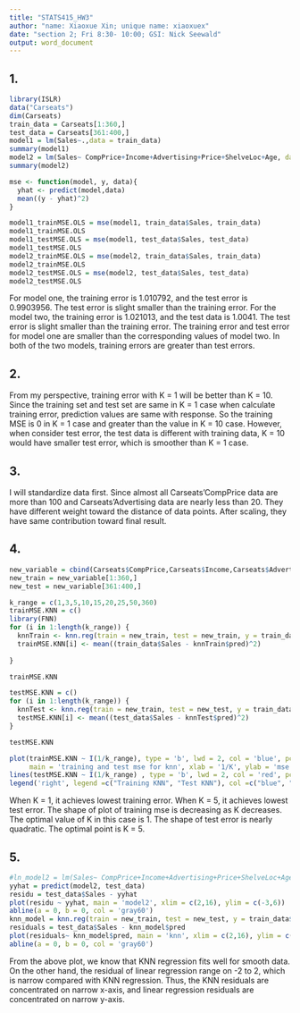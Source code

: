 ```yaml
---
title: "STATS415_HW3"
author: "name: Xiaoxue Xin; unique name: xiaoxuex"
date: "section 2; Fri 8:30- 10:00; GSI: Nick Seewald"
output: word_document
---
```


## 1.
```r
library(ISLR)
data("Carseats")
dim(Carseats)
train_data = Carseats[1:360,]
test_data = Carseats[361:400,]
model1 = lm(Sales~.,data = train_data)
summary(model1)
model2 = lm(Sales~ CompPrice+Income+Advertising+Price+ShelveLoc+Age, data = train_data)
summary(model2)

```


```r
mse <- function(model, y, data){
  yhat <- predict(model,data)
  mean((y - yhat)^2)
}

model1_trainMSE.OLS = mse(model1, train_data$Sales, train_data)
model1_trainMSE.OLS
model1_testMSE.OLS = mse(model1, test_data$Sales, test_data)
model1_testMSE.OLS
model2_trainMSE.OLS = mse(model2, train_data$Sales, train_data)
model2_trainMSE.OLS
model2_testMSE.OLS = mse(model2, test_data$Sales, test_data)
model2_testMSE.OLS
```

For model one, the training error is 1.010792, and the test error is 0.9903956. The test error is slight smaller than the training error. For the model two, the training error is 1.021013, and the test data is 1.0041. The test error is slight smaller than the training error. The training error and test error for model one are smaller than the corresponding values of model two. In both of the two models, training errors are greater than test errors. 


## 2.

From my perspective, training error with K = 1 will be better than K = 10. Since the training set and test set are same in K = 1 case when calculate training error, prediction values are same with response. So the training MSE is 0 in K = 1 case and greater than the value in K = 10 case. However, when consider test error, the test data is different with training data, K = 10 would have smaller test error, which is smoother than K = 1 case. 

## 3.

I will standardize data first. Since almost all Carseats'CompPrice data are more than 100 and Carseats'Advertising data are nearly less than 20. They have different weight toward the distance of data points. After scaling, they have same contribution toward final result.

## 4.

```r
new_variable = cbind(Carseats$CompPrice,Carseats$Income,Carseats$Advertising,Carseats$Price,Carseats$Age)
new_train = new_variable[1:360,]
new_test = new_variable[361:400,]

k_range = c(1,3,5,10,15,20,25,50,360)
trainMSE.KNN = c()
library(FNN)
for (i in 1:length(k_range)) {
  knnTrain <- knn.reg(train = new_train, test = new_train, y = train_data$Sales, k = k_range[i])
  trainMSE.KNN[i] <- mean((train_data$Sales - knnTrain$pred)^2)
  
}

trainMSE.KNN

testMSE.KNN = c()
for (i in 1:length(k_range)) {
  knnTest <- knn.reg(train = new_train, test = new_test, y = train_data$Sales, k = k_range[i])
  testMSE.KNN[i] <- mean((test_data$Sales - knnTest$pred)^2)
}

testMSE.KNN

plot(trainMSE.KNN ~ I(1/k_range), type = 'b', lwd = 2, col = 'blue', pch = 21,
     main = 'training and test mse for knn', xlab = '1/K', ylab = 'mse')
lines(testMSE.KNN ~ I(1/k_range) , type = 'b', lwd = 2, col = 'red', pch = 22)
legend('right', legend =c("Training KNN", "Test KNN"), col =c("blue", "red"), horiz = TRUE, cex = .75,lwd =c(2, 2), pch =c(21, 22), lty =c(1,1))

```

When K = 1, it achieves lowest training error. When K = 5, it achieves lowest test error. The shape of plot of training mse is decreasing as K decreases. The optimal value of K in this case is 1. The shape of test error is nearly quadratic. The optimal point is K = 5. 

## 5.

```r
#ln_model2 = lm(Sales~ CompPrice+Income+Advertising+Price+ShelveLoc+Age, data = test_data)
yyhat = predict(model2, test_data)
residu = test_data$Sales - yyhat
plot(residu ~ yyhat, main = 'model2', xlim = c(2,16), ylim = c(-3,6))
abline(a = 0, b = 0, col = 'gray60')
knn_model = knn.reg(train = new_train, test = new_test, y = train_data$Sales, k = 5)
residuals = test_data$Sales - knn_model$pred
plot(residuals~ knn_model$pred, main = 'knn', xlim = c(2,16), ylim = c(-3,6))
abline(a = 0, b = 0, col = 'gray60')

```

From the above plot, we know that KNN regression fits well for smooth data. On the other hand, the residual of linear regression range on -2 to 2, which is narrow compared with KNN regression. Thus, the KNN residuals are concentrated on narrow x-axis, and linear regression residuals are concentrated on narrow y-axis.






